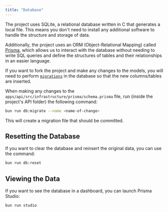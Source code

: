```yaml
---
title: "Database"
---
```


The project uses SQLite, a relational database written in C that generates a local file. This means you don't need to install any additional software to handle the structure and storage of data.

Additionally, the project uses an ORM (Object-Relational Mapping) called [Prisma](https://www.prisma.io/), which allows us to interact with the database without needing to write SQL queries and define the structures of tables and their relationships in an easier language.

If you want to fork the project and make any changes to the models, you will need to perform [`migrations`](https://www.prisma.io/docs/orm/prisma-migrate/workflows/data-migration) in the database so that the new columns/tables are inserted.

When making any changes to the `apps/api/src/infrastructure/prisma/schema.prisma` file, run (inside the project's API folder) the following command:

```bash
bun run db:migrate --name <name-of-change>
```

This will create a migration file that should be committed.

## Resetting the Database

If you want to clear the database and reinsert the original data, you can use the command:

```bash
bun run db:reset
```

## Viewing the Data

If you want to see the database in a dashboard, you can launch Prisma Studio:

```bash
bun run studio
```
